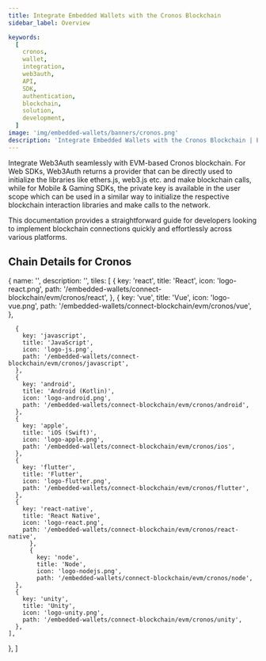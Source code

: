 ```yaml
---
title: Integrate Embedded Wallets with the Cronos Blockchain
sidebar_label: Overview

keywords:
  [
    cronos,
    wallet,
    integration,
    web3auth,
    API,
    SDK,
    authentication,
    blockchain,
    solution,
    development,
  ]
image: 'img/embedded-wallets/banners/cronos.png'
description: 'Integrate Embedded Wallets with the Cronos Blockchain | Embedded Wallets'
---
```



Integrate Web3Auth seamlessly with EVM-based Cronos blockchain. For Web SDKs, Web3Auth returns a provider that can be directly used to initialize the libraries like ethers.js, web3.js etc. and make blockchain calls, while for Mobile & Gaming SDKs, the private key is available in the user scope which can be used in a similar way to initialize the respective blockchain interaction libraries and make calls to the network.

This documentation provides a straightforward guide for developers looking to implement blockchain connections quickly and effortlessly across various platforms.

## Chain Details for Cronos

<ChainDetailsCronos />

  {
    name: '',
    description: '',
    tiles: [
      {
        key: 'react',
        title: 'React',
        icon: 'logo-react.png',
        path: '/embedded-wallets/connect-blockchain/evm/cronos/react',
          },
            {
        key: 'vue',
        title: 'Vue',
        icon: 'logo-vue.png',
        path: '/embedded-wallets/connect-blockchain/evm/cronos/vue',
      },

      {
        key: 'javascript',
        title: 'JavaScript',
        icon: 'logo-js.png',
        path: '/embedded-wallets/connect-blockchain/evm/cronos/javascript',
      },
      {
        key: 'android',
        title: 'Android (Kotlin)',
        icon: 'logo-android.png',
        path: '/embedded-wallets/connect-blockchain/evm/cronos/android',
      },
      {
        key: 'apple',
        title: 'iOS (Swift)',
        icon: 'logo-apple.png',
        path: '/embedded-wallets/connect-blockchain/evm/cronos/ios',
      },
      {
        key: 'flutter',
        title: 'Flutter',
        icon: 'logo-flutter.png',
        path: '/embedded-wallets/connect-blockchain/evm/cronos/flutter',
      },
      {
        key: 'react-native',
        title: 'React Native',
        icon: 'logo-react.png',
        path: '/embedded-wallets/connect-blockchain/evm/cronos/react-native',
          },
          {
            key: 'node',
            title: 'Node',
            icon: 'logo-nodejs.png',
            path: '/embedded-wallets/connect-blockchain/evm/cronos/node',
      },
      {
        key: 'unity',
        title: 'Unity',
        icon: 'logo-unity.png',
        path: '/embedded-wallets/connect-blockchain/evm/cronos/unity',
      },
    ],

},
]

<Tiles tileGroups={Cronos} />
